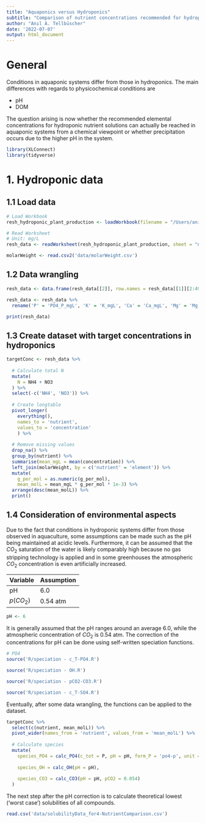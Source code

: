 ```yaml
---
title: "Aquaponics versus Hydroponics"
subtitle: "Comparison of nutrient concentrations recommended for hydroponics with their maximum solubilities under aquaponic conditions"
author: "Anıl A. Tellbüscher"
date: '2022-07-07'
output: html_document
---
```


# General
Conditions in aquaponic systems differ from those in hydroponics. The main differences with regards to physicochemical conditions are

- pH
- DOM


The question arising is now whether the recommended elemental concentrations for hydroponic nutrient solutions can actually be reached in aquaponic systems from a chemical viewpoint or whether precipitation occurs due to the higher pH in the system.




```r
library(XLConnect)
library(tidyverse)
```


# 1. Hydroponic data

## 1.1 Load data
```r
# Load Workbook
resh_hydroponic_plant_production <- loadWorkbook(filename = "/Users/anil/Library/CloudStorage/OneDrive-JihočeskáuniverzitavČeskýchBudějovicích/General/Resh - Hydroponic Plant Production.xlsx")
```



```r
# Read Worksheet
# Unit: mg/L
resh_data <- readWorksheet(resh_hydroponic_plant_production, sheet = "nutrient solutions", region = c('A', 'C2:Q50'))
```



```r
molarWeight <- read.csv2('data/molarWeight.csv')
```



## 1.2 Data wrangling
```r
resh_data <- data.frame(resh_data[[2]], row.names = resh_data[[1]][2:49,1])

resh_data <- resh_data %>% 
  rename('P' = 'PO4_P_mgL', 'K' = 'K_mgL', 'Ca' = 'Ca_mgL', 'Mg' = 'Mg_mgL', 'S' = 'SO4_S_mgL', 'B' = 'B_mgL', 'Fe' = 'Fe_mgL', 'Mn' = 'Mn_mgL', 'Cu' = 'Cu_mgL', 'Zn' = 'Zn_mgL', 'Na' = 'Na_mgL', 'NH4' = 'NH4_N_mgL', 'Mo' = 'Mo_mgL', 'NO3' = 'NO3_N_mgL', 'Cl' = 'Cl_mgL') 

print(resh_data)
```



## 1.3 Create dataset with target concentrations in hydroponics
```r
targetConc <- resh_data %>% 
  
  # Calculate total N
  mutate(
    N = NH4 + NO3
  ) %>% 
  select(-c('NH4', 'NO3')) %>% 
  
  # Create longtable
  pivot_longer(
    everything(),
    names_to = 'nutrient',
    values_to = 'concentration'
    ) %>% 
  
  # Remove missing values
  drop_na() %>% 
  group_by(nutrient) %>% 
  summarise(mean_mgL = mean(concentration)) %>% 
  left_join(molarWeight, by = c('nutrient' = 'element')) %>% 
  mutate(
    g_per_mol = as.numeric(g_per_mol),
    mean_molL = mean_mgL * g_per_mol * 1e-3) %>% 
  arrange(desc(mean_molL)) %>% 
  print()
```  



## 1.4 Consideration of environmental aspects
Due to the fact that conditions in hydroponic systems differ from those observed in aquaculture, some assumptions can be made such as the pH being maintained at acidic levels. Furthermore, it can be assumed that the $CO_{2}$ saturation of the water is likely comparably high because no gas stripping technology is applied and in some greenhouses the atmospheric $CO_{2}$ concentration is even artificially increased.

|Variable   |Assumption|
|-----------|----------|
|pH         |6.0       |
|$p(CO_{2})$|0.54 atm  |

```r
pH <- 6
```


It is generally assumed that the pH ranges around an average 6.0, while the atmospheric concentration of $CO_{2}$ is 0.54 atm. The correction of the concentrations for pH can be done using self-written speciation functions.

```r
# PO4
source('R/speciation - c_T-PO4.R')

source('R/speciation - OH.R')

source('R/speciation - pCO2-CO3.R')

source('R/speciation - c_T-SO4.R')
```



Eventually, after some data wrangling, the functions can be applied to the dataset.

```r
targetConc %>%
  select(c(nutrient, mean_molL)) %>% 
  pivot_wider(names_from = 'nutrient', values_from = 'mean_molL') %>% 
  
  # Calculate species
  mutate(
    species_PO4 = calc_PO4(c_tot = P, pH = pH, form_P = 'po4-p', unit = 'mol'),
    
    species_OH = calc_OH(pH = pH),
    
    species_CO3 = calc_CO3(pH = pH, pCO2 = 0.054)
  )
```



The next step after the pH correction is to calculate theoretical lowest ('worst case') solubilities of all compounds.

```r
read.csv('data/solubilityData_for4-NutrientComparison.csv')
```

